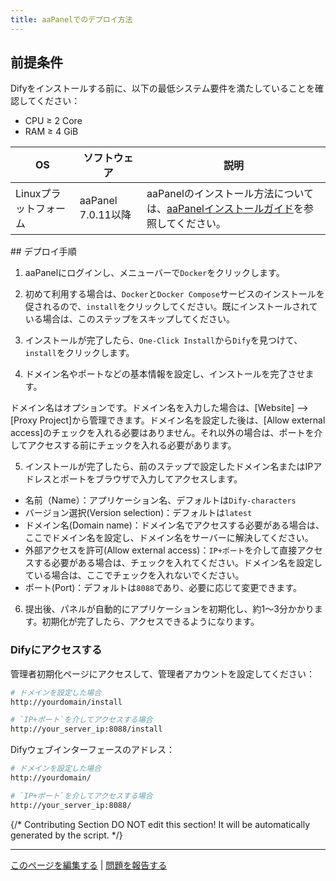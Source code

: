 ```yaml
---
title: aaPanelでのデプロイ方法
---
```



## 前提条件

Difyをインストールする前に、以下の最低システム要件を満たしていることを確認してください：

* CPU ≥ 2 Core
* RAM ≥ 4 GiB

<table>
  <thead>
    <tr>
      <th>OS</th>
      <th>ソフトウェア</th>
      <th>説明</th>
    </tr>
  </thead>
  <tbody>
    <tr>
      <td>Linuxプラットフォーム</td>
      <td>
        <p>aaPanel 7.0.11以降</p>
      </td>
      <td>aaPanelのインストール方法については、<a href="https://www.aapanel.com/new/download.html#install">aaPanelインストールガイド</a>を参照してください。</td>
    </tr>
  </tbody>
</table>
## デプロイ手順

1. aaPanelにログインし、メニューバーで`Docker`をクリックします。

2. 初めて利用する場合は、`Docker`と`Docker Compose`サービスのインストールを促されるので、`install`をクリックしてください。既にインストールされている場合は、このステップをスキップしてください。

3. インストールが完了したら、`One-Click Install`から`Dify`を見つけて、`install`をクリックします。

4. ドメイン名やポートなどの基本情報を設定し、インストールを完了させます。
<Note>
ドメイン名はオプションです。ドメイン名を入力した場合は、[Website] --> [Proxy Project]から管理できます。ドメイン名を設定した後は、[Allow external access]のチェックを入れる必要はありません。それ以外の場合は、ポートを介してアクセスする前にチェックを入れる必要があります。
</Note>

5. インストールが完了したら、前のステップで設定したドメイン名またはIPアドレスとポートをブラウザで入力してアクセスします。
- 名前（Name）：アプリケーション名、デフォルトは`Dify-characters`
- バージョン選択(Version selection)：デフォルトは`latest`
- ドメイン名(Domain name)：ドメイン名でアクセスする必要がある場合は、ここでドメイン名を設定し、ドメイン名をサーバーに解決してください。
- 外部アクセスを許可(Allow external access)：`IP+ポート`を介して直接アクセスする必要がある場合は、チェックを入れてください。ドメイン名を設定している場合は、ここでチェックを入れないでください。
- ポート(Port)：デフォルトは`8088`であり、必要に応じて変更できます。

6. 提出後、パネルが自動的にアプリケーションを初期化し、約1〜3分かかります。初期化が完了したら、アクセスできるようになります。

### Difyにアクセスする

管理者初期化ページにアクセスして、管理者アカウントを設定してください：

```bash
# ドメインを設定した場合
http://yourdomain/install

# `IP+ポート`を介してアクセスする場合
http://your_server_ip:8088/install
```

Difyウェブインターフェースのアドレス：

```bash
# ドメインを設定した場合
http://yourdomain/

# `IP+ポート`を介してアクセスする場合
http://your_server_ip:8088/
```

{/*
Contributing Section
DO NOT edit this section!
It will be automatically generated by the script.
*/}

---

[このページを編集する](https://github.com/langgenius/dify-docs/edit/main/ja-jp/self-hosting/dify-community/bt-panel.mdx) | [問題を報告する](https://github.com/langgenius/dify-docs/issues/new?template=docs.yml)

